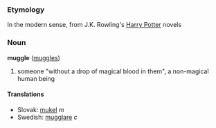 === Etymology ===

In the modern sense, from J.K. Rowling's [[Harry Potter]] novels

=== Noun ===
'''muggle''' ([[muggles]])

# someone "without a drop of magical blood in them", a non-magical human being

==== Translations ====
*Slovak: [[mukel]] ''m''
*Swedish: [[mugglare]] ''c''